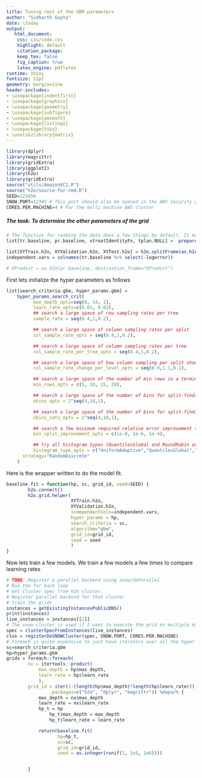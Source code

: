 ```yaml
---
title: Tuning rest of the GBM parameters
author: "Sidharth Gupta"
date: \today
output:
   html_document:
    css: css/code.css
    highlight: default
    citation_package:
    keep_tex: false
    fig_caption: true
    latex_engine: pdflatex
runtime: shiny
fontsize: 11pt
geometry: margin=1ine
header-includes:
- \usepackage{indentfirst}
- \usepackage{graphicx}
- \usepackage{geometry}
- \usepackage{subfigure}
- \usepackage{amsmath}
- \usepackage{listings}
- \usepackage{tikz}
- \usetikzlibrary{matrix}
---
```


```r
library(dplyr)
library(magrittr)
library(gridExtra)
library(ggplot2)
library(h2o)
library(gridExtra)
source("utils/AmazonEC2.R")
source("h2o/source-for-rmd.R")
SEED=123456
SNOW.PORT=12345 # This port should also be opened in the AWS Security group with which the instances were created.
CORES.PER.MACHINE=4 # For the multi machine AWS cluster
```

##### The task: To determine the other parameters of the grid

```r
# The function for reading the data does a few things by default. It makes categorical  variables where ever necessar, and log transforms the large variables like for taxes etc. See documentation of that function.
list[tr.baseline, pr.baseline, vtreatIdentityFn, tplan.NULL] =  prepareDataWrapper.h2o.gbm.baseline()

list[XYTrain.h2o, XYValidation.h2o, XYTest.h2o] = h2o.splitFrame(as.h2o(tr.baseline), ratios = c(0.70, 0.15), destination_frames=c("XYTrain", "XYValidation", "XYTest"))
independent.vars = colnames(tr.baseline %>% select(-logerror))

# XPredict = as.h2o(pr.baseline, destination_frame="XPredict")
```

First lets initialize the hyper parameters as follows
```r

list[search_criteria.gbm, hyper_params.gbm] =
    hyper_params_search_crit(
          max_depth_opts=seq(8, 14, 1),
          learn_rate_opts=c(0.01, 0.02),
          ## search a large space of row sampling rates per tree
          sample_rate = seq(0.4,1,0.2),

          ## search a large space of column sampling rates per split
          col_sample_rate_opts = seq(0.4,1,0.2),

          ## search a large space of column sampling rates per tree
          col_sample_rate_per_tree_opts = seq(0.4,1,0.2),

          ## search a large space of how column sampling per split should change as a function of the depth of the split
          col_sample_rate_change_per_level_opts = seq(0.9,1.1,0.1),

          ## search a large space of the number of min rows in a terminal node
          min_rows_opts = c(5, 10, 15, 20),

          ## search a large space of the number of bins for split-finding for continuous and integer columns
          nbins_opts = 2^seq(4,10,1),

          ## search a large space of the number of bins for split-finding for categorical columns
          nbins_cats_opts = 2^seq(4,10,1),

          ## search a few minimum required relative error improvement thresholds for a split to happen
          min_split_improvement_opts = c(1e-8, 1e-6, 1e-4),

          ## try all histogram types (QuantilesGlobal and RoundRobin are good for numeric columns with outliers)
          histogram_type_opts = c("UniformAdaptive","QuantilesGlobal","RoundRobin"),
	  strategy="RandomDiscrete"
    )

```


Here is the wrapper written to do the model fit.
```r

baseline.fit = function(hp, sc, grid_id, seed=SEED) {
        h2o.connect()
        h2o.grid.helper(
                        XYTrain.h2o,
                        XYValidation.h2o,
                        independentCols=independent.vars,
                        hyper_params = hp,
                        search_criteria = sc,
                        algorithm="gbm",
                        grid_id=grid_id,
                        seed = seed
                        )
}
```

Now lets train a few models. We train a few models a few times to compare learning rates

```r
# TODO: Register a parallel backend using snow/doParallel
# Run the for each loop
# Get Cluster spec from h2o cluster.
# Register parallel backend for that cluster
# train the grids
instances = getExistingInstancesPublicDNS()
print(instances)
live_instances = instances[[2]]
# The snow cluster is used if I want to execute the grid on multiple machines. A regular cluster is used if
spec = clusterSpecFromInstances(live_instances)
clus = registerDoSNOWCluster(spec, SNOW.PORT, CORES.PER.MACHINE)
# foreach is quite expensive to just have iterators over all the hyper params so we have multiple grids and we iterate only over learning rate and depth
sc=search_criteria.gbm
hp=hyper_params.gbm
grids = foreach::foreach(
		nx = itertools::product(
		    max_depth = hp$max_depth,
		    learn_rate = hp$learn_rate
		    ),
		grid_id = iter(1:(length(hp$max_depth)*length(hp$learn_rate))),
                .packages=c("h2o", "dplyr", "magrittr")) %dopar% {
			max_depth = nx$max_depth
			learn_rate = nx$learn_rate
			hp_t = hp
		        hp_t$max_depth = max_depth
		        hp_t$learn_rate = learn_rate

			return(baseline.fit(
			       hp=hp_t,
			       sc=sc,
			       grid_id=grid_id,
			       seed = as.integer(runif(1, 1e5, 1e6))))


		}

```


